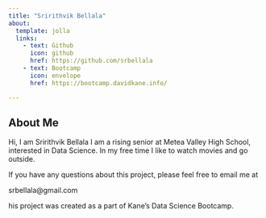 ```yaml
---
title: "Sririthvik Bellala"
about:
  template: jolla
  links: 
    - text: Github
      icon: github
      href: https://github.com/srbellala
    - text: Bootcamp
      icon: envelope
      href: https://bootcamp.davidkane.info/

---
```


## About Me 

Hi, I am Sririthvik Bellala
I am a rising senior at Metea Valley High School, interested in Data Science. In my free time I like to watch movies and go outside. 

If you have any questions about this project, please feel free to email me at 

srbellala@gmail.com 

his project was created as a part of Kane's Data Science Bootcamp.